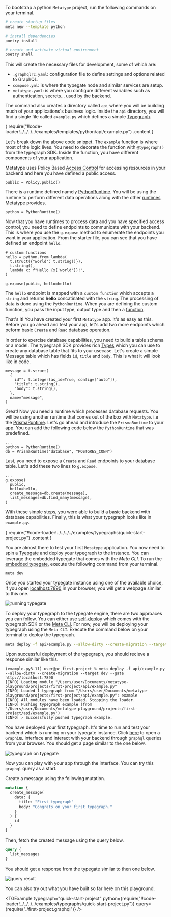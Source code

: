 
To bootstrap a python `Metatype` project, run the following commands on your terminal.

```bash
# create startup files
meta new --template python

# install dependencies
poetry install

# create and activate virtual environment
poetry shell
```

This will create the necessary files for development, some of which are:

- `.graphqlrc.yaml`: configuration file to define settings and options related to GraphQL.
- `compose.yml`: is where the typegate node and similar services are setup.
- `metatype.yaml`: is where you configure different variables such as authentication, secrets... used by the backend.

The command also creates a directory called `api` where you will be building much of your applications's business logic. Inside the `api` directory, you will find a single file called `example.py` which defines a simple [Typegraph](/docs/reference/typegraph).

<CodeBlock language="python">
  {
    require("!!code-loader!../../../../examples/templates/python/api/example.py")
      .content
  }
</CodeBlock>

Let's break down the above code snippet. The `example` function is where most of the logic lives. You need to decorate the function with `@typegraph()` from the typegraph SDK. Inside the function, you have different components of your application.

Metatype uses Policy Based [Access Control](/docs/reference/policies) for accessing resources in your backend and here you have defined a public access.

```python3
public = Policy.public()
```

There is a runtime defined namely [PythonRuntime](/docs/reference/runtimes/python). You will be using the runtime to perform different data operations along with the other [runtimes](/docs/reference/runtimes) Metatype provides.

```python3
python = PythonRuntime()
```

Now that you have runtimes to process data and you have specified access control, you need to define endpoints to communicate with your backend. This is where you use the `g.expose` method to enumerate the endpoints you want in your application. From the starter file, you can see that you have defined an endpoint `hello`.

```python3
# custom functions
hello = python.from_lambda(
  t.struct({"world": t.string()}),
  t.string(),
  lambda x: f"Hello {x['world']}!",
)

g.expose(public, hello=hello)
```

The `hello` endpoint is mapped with a `custom function` which accepts a `string` and returns **hello** concatinated with the `string`. The processing of data is done using the `PythonRuntime`. When you are defining the custom function, you pass the input type, output type and then a [function](/docs/concepts/mental-model#functions).

That's it! You have created your first `Metatype` app. It's as easy as this. Before you go ahead and test your app, let's add two more endpoints which peform basic `Create` and `Read` database operation.

In order to exercise database capabilities, you need to build a table schema or a model. The typegraph SDK provides rich [Types](/docs/reference/types) which you can use to create any database table that fits to your usecase. Let's create a simple Message table which has fields `id`, `title` and `body`. This is what it will look like in code.

```python3
message = t.struct(
  {
    id"": t.integer(as_id=True, config=["auto"]),
    "title": t.string(),
    "body": t.string(),
  },
  name="message",
)
```

Great! Now you need a runtime which processes database requests. You will be using another runtime that comes out of the box with `Metatype`. i.e the [PrismaRuntime](/docs/reference/runtimes/prisma). Let's go ahead and introduce the `PrismaRuntime` to your app. You can add the following code below the `PythonRuntime` that was predefined.

```python3
...
python = PythonRuntime()
db = PrismaRuntime("database", "POSTGRES_CONN")
```

Last, you need to expose a `Create` and `Read` endpoints to your database table. Let's add these two lines to `g.expose`.

```python3
...
g.expose(
  public,
  hello=hello,
  create_message=db.create(message),
  list_messages=db.find_many(message),
)
```

With these simple steps, you were able to build a basic backend with database capabilities. Finally, this is what your typegraph looks like in `example.py`.

<CodeBlock language="python">
  {
    require("!!code-loader!../../../../examples/typegraphs/quick-start-project.py")
      .content
  }
</CodeBlock>

You are almost there to test your first `Metatype` application. You now need to spin a [Tyepgate](/docs/reference/typegate) and deploy your typegraph to the instance. You can leverage the embedded typegate that comes with the _Meta CLI_. To run the [embedded typegate](/docs/reference/meta-cli/embedded-typegate), execute the following command from your terminal.

```shell
meta dev
```

Once you started your typegate instance using one of the available choice, if you open [localhost:7890](http://localhost:7890) in your browser, you will get a webpage similar to this one.

<img src="/images/tutorial/running-typegate.png" alt="running typegate" />

To deploy your typegraph to the typegate engine, there are two approaces you can follow. You can either use [self-deploy](/docs/guides/programmatic-deployment) which comes with the typegraph SDK or the [Meta CLI](/docs/reference/meta-cli). For now, you will be deploying your typegraph using the `Meta CLI`. Execute the command below on your terminal to deploy the typegraph.

```bash
meta deploy -f api/example.py --allow-dirty --create-migration --target dev --gate http://localhost:7890
```

Upon successful deployment of the typegraph, you should recieve a response similar like this.

```console
(example-py3.11) user@pc first-project % meta deploy -f api/example.py --allow-dirty --create-migration --target dev --gate http://localhost:7890
[INFO] Loading module "/Users/user/Documents/metatype-playground/projects/first-project/api/example.py"
[INFO] Loaded 1 typegraph from "/Users/user/Documents/metatype-playground/projects/first-project/api/example.py": example
[INFO] All modules have been loaded. Stopping the loader.
[INFO] Pushing typegraph example (from '/Users/user/Documents/metatype-playground/projects/first-project/api/example.py')
[INFO] ✓ Successfully pushed typegraph example.
```

You have deployed your first typegraph. It's time to run and test your backend which is running on your typegate instance. Click [here](http://localhost:7890/example) to open a `GraphiQL` interface and interact with your backend through `graphql` queries from your browser. You should get a page similar to the one below.

<img src="/images/tutorial/tg-on-typegate.png" alt="typegraph on typegate" />

Now you can play with your app through the interface. You can try this `graphql` query as a start.

Create a message using the following mutation.

```graphql
mutation {
  create_message(
    data: {
      title: "First typegraph"
      body: "Congrats on your first typegraph."
    }
  ) {
    id
  }
}
```

Then, fetch the created message using the query below.

```graphql
query {
  list_messages
}
```

You should get a response from the typegate similar to then one below.

<img src="/images/tutorial/query-result.png" alt="query result" />

You can also try out what you have built so far here on this playground.

<TGExample
  typegraph="quick-start-project"
  python={require("!!code-loader!../../../../examples/typegraphs/quick-start-project.py")}
  query={require("./first-project.graphql")}
/>
